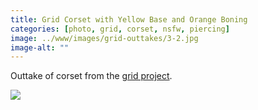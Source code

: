 ```yaml
---
title: Grid Corset with Yellow Base and Orange Boning
categories: [photo, grid, corset, nsfw, piercing]
image: ../www/images/grid-outtakes/3-2.jpg
image-alt: ""
---
```


Outtake of corset from the [grid project](/posts/2025-01-27_grid-project.html).

![](../www/images/grid-outtakes/3-2.jpg)

